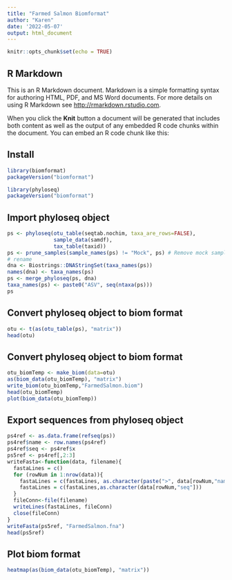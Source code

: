 ---
title: "Farmed Salmon Biomformat"
author: "Karen"
date: '2022-05-07'
output: html_document
---

```{r setup, include=FALSE}
knitr::opts_chunk$set(echo = TRUE)
```

## R Markdown

This is an R Markdown document. Markdown is a simple formatting syntax for authoring HTML, PDF, and MS Word documents. For more details on using R Markdown see <http://rmarkdown.rstudio.com>.

When you click the **Knit** button a document will be generated that includes both content as well as the output of any embedded R code chunks within the document. You can embed an R code chunk like this:

## Install
```{r}
library(biomformat)
packageVersion("biomformat")
```
```{r}
library(phyloseq)
packageVersion("biomformat")
```


## Import phyloseq object
```{r}
ps <- phyloseq(otu_table(seqtab.nochim, taxa_are_rows=FALSE), 
               sample_data(samdf), 
               tax_table(taxid))
ps <- prune_samples(sample_names(ps) != "Mock", ps) # Remove mock sample
# rename
dna <- Biostrings::DNAStringSet(taxa_names(ps))
names(dna) <- taxa_names(ps)
ps <- merge_phyloseq(ps, dna)
taxa_names(ps) <- paste0("ASV", seq(ntaxa(ps)))
ps
```

## Convert phyloseq object to biom format
```{r}
otu <- t(as(otu_table(ps), "matrix"))
head(otu)
```

## Convert phyloseq object to biom format
```{r}
otu_biomTemp <- make_biom(data=otu)
as(biom_data(otu_biomTemp), "matrix")
write_biom(otu_biomTemp,"FarmedSalmon.biom")
head(otu_biomTemp)
plot(biom_data(otu_biomTemp))
```

## Export sequences from phyloseq object
```{r}
ps4ref <- as.data.frame(refseq(ps))
ps4ref$name <- row.names(ps4ref)
ps4ref$seq <- ps4ref$x
ps5ref <- ps4ref[,2:3]
writeFasta<-function(data, filename){
  fastaLines = c()
  for (rowNum in 1:nrow(data)){
    fastaLines = c(fastaLines, as.character(paste(">", data[rowNum,"name"], sep = "")))
    fastaLines = c(fastaLines,as.character(data[rowNum,"seq"]))
  }
  fileConn<-file(filename)
  writeLines(fastaLines, fileConn)
  close(fileConn)
}
writeFasta(ps5ref, "FarmedSalmon.fna")
head(ps5ref)
```

## Plot biom format
```{r}
heatmap(as(biom_data(otu_biomTemp), "matrix"))
```

